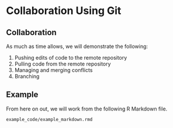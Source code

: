 # Collaboration Using Git

## Collaboration

As much as time allows, we will demonstrate the following:

1. Pushing edits of code to the remote repository  
2. Pulling code from the remote repository
3. Managing and merging conflicts
4. Branching

## Example

From here on out, we will work from the following R Markdown file. 

`example_code/example_markdown.rmd`